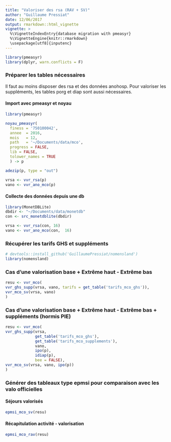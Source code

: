```yaml
---
title: "Valoriser des rsa (RAV + SV)"
author: "Guillaume Pressiat"
date: 12/06/2017
output: rmarkdown::html_vignette
vignette: >
  %\VignetteIndexEntry{database migration with pmeasyr}
  %\VignetteEngine{knitr::rmarkdown}
  \usepackage[utf8]{inputenc}
---
```


```r
library(pmeasyr)
library(dplyr, warn.conflicts = F)
```


### Préparer les tables nécessaires


Il faut au moins disposer des rsa et des données anohosp.
Pour valoriser les suppléments, les tables porg et diap sont aussi nécessaires.

#### Import avec pmeasyr et noyau

```r
library(pmeasyr)

noyau_pmeasyr(
  finess = '750100042',
  annee  = 2016,
  mois   = 12,
  path   = '~/Documents/data/mco',
  progress = FALSE,
  lib = FALSE, 
  tolower_names = TRUE
  ) -> p

adezip(p, type = "out")

vrsa <- vvr_rsa(p)
vano <- vvr_ano_mco(p)


```


#### Collecte des données depuis une db

```r

library(MonetDBLite)
dbdir <- "~/Documents/data/monetdb"
con <- src_monetdblite(dbdir)

vrsa <- vvr_rsa(con, 16)
vano <- vvr_ano_mco(con,  16)

```


### Récupérer les tarifs GHS et suppléments

```r
# devtools::install_github('GuillaumePressiat/nomensland')
library(nomensland)

```

### Cas d'une valorisation base + Extrême haut - Extrême bas

```r
resu <- vvr_mco(
vvr_ghs_supp(vrsa, vano, tarifs = get_table('tarifs_mco_ghs')),
vvr_mco_sv(vrsa, vano)
)
```

### Cas d'une valorisation base + Extrême haut - Extrême bas + suppléments (hormis PIE)

```r
resu <- vvr_mco(
vvr_ghs_supp(vrsa, 
             get_table('tarifs_mco_ghs'), 
             get_table('tarifs_mco_supplements'), 
             vano, 
             ipo(p),
             idiap(p), 
             bee = FALSE),
vvr_mco_sv(vrsa, vano, ipo(p))
)
```

### Générer des tableaux type epmsi pour comparaison avec les valo officielles

#### Séjours valorisés

```r
epmsi_mco_sv(resu)
```

#### Récapitulation activité - valorisation

```r
epmsi_mco_rav(resu)
```

